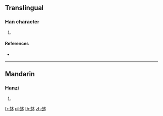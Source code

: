 {{character info/new}}
==Translingual==

===Han character===
{{Han char|rn=142|rad=虫|as=04|sn=10|four=54190|canj=LID}}

# {{defn|Han|sort=虫04}}

====References====
* {{Han ref|kx=1078.120|dkj=32885|dj=1547.110|hdz=42837.050|uh=869E|ud=34462|bh=D3BE|bd=54206}}

----

==Mandarin==

===Hanzi===
{{cmn-hanzi|pin=[[mù]] ([[mu4]]), [[zhōng]] ([[zhong1]])|wg=mu<sup>4</sup>, chung<sup>1</sup>}}

# {{defn|lang=cmn|sort=虫04}}

[[fr:蚞]]
[[pl:蚞]]
[[th:蚞]]
[[zh:蚞]]